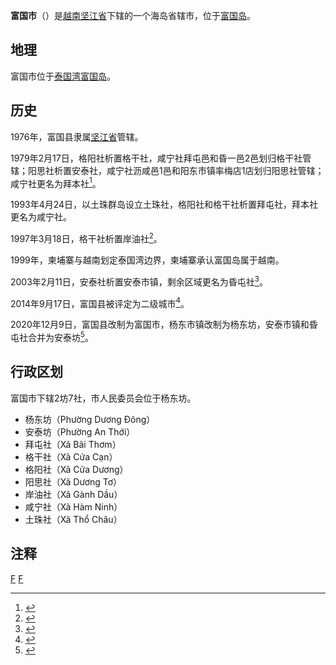 {{Infobox Settlement
|name                   = 富国市
|settlement_type        = 省辖市
|official_name          = 
|other_name             = 
|native_name            = {{lang|vi|Thành phố Phú Quốc}}
|nickname               = 
|motto                  = 
|image_skyline          = Bai-sao-phu-quoc-tuonglamphotos.jpg
|imagesize              = 
|image_caption          = 
|image_flag             = 
|flag_size              = 
|image_seal             = 
|seal_size              = 
|image_shield           =
|shield_size            = 
|image_blank_emblem     = 
|blank_emblem_size      = 
|image_map              = {{Infobox mapframe|frame-width=250|zoom=08|id=Q146695}}
|mapsize                = 
|map_caption            = 
|image_map1             = 
|mapsize1               = 
|map_caption1           = 
|pushpin_map            = Vietnam
|pushpin_label_position = bottom
|pushpin_map_caption    = 
|pushpin_map1           = 
|pushpin_label_position1= 
|pushpin_map_caption1   = 
|subdivision_type       = 国家
|subdivision_name       = {{flag|Vietnam}}
|subdivision_type1      = [[越南行政区划|省]]
|subdivision_name1      = [[坚江省|坚江省]]
|subdivision_type2      = 行政区划
|subdivision_name2      = 2坊7社
|subdivision_type3      = 
|subdivision_name3      = 
|seat_type              = 
|seat                   = 
|government_type        = 
|leader_title           = 
|leader_name            = 
|leader_title1          = 
|leader_name1           = 
|established_title      = 
|established_date       = 
|area_magnitude         = 
|unit_pref              = 
|area_footnotes         = 
|area_total_km2         = 589.23
|area_land_km2          = 
|area_water_km2         = 
|area_water_percent     = 
|area_urban_km2         = 
|area_metro_km2         = 
|population_as_of       = 2019年
|population_footnotes   = 
|population_note        = 
|population_total       = 146028
|population_density_km2 = auto
|population_metro             = 
|population_density_metro_km2 = 
|population_urban             = 
|population_density_urban_km2 = 
|timezone               = [[越南标准时间|越南标准时间]]
|utc_offset             = +7
|elevation_footnotes    = 
|elevation_m            = 
|coor_type              = 
|coordinates            = 
|postal_code_type       = 
|postal_code            = 
|area_code              = 
|website                = [https://phuquoc.kiengiang.gov.vn/Trang/trangchu.aspx 富国县电子信息门户网站]
|footnotes              = 
}}
'''富国市'''（{{vie|v=Thành phố Phú Quốc|hn=城庯富國}}）是[[越南|越南]][[坚江省|坚江省]]下辖的一个海岛省辖市，位于[[富国岛|富国岛]]。

==地理==
富国市位于[[泰国湾|泰国湾]][[富国岛|富国岛]]。

==历史==
1976年，富国县隶属[[坚江省|坚江省]]管辖。

1979年2月17日，格阳社析置格干社，咸宁社拜屯邑和昏一邑2邑划归格干社管辖；阳思社析置安泰社，咸宁社沥咸邑1邑和阳东市镇率梅店1店划归阳思社管辖；咸宁社更名为拜本社<ref>{{Cite web |url=https://thuvienphapluat.vn/van-ban/Bo-may-hanh-chinh/Quyet-dinh-50-CP-dieu-chinh-dia-gioi-xa-huyen-Phu-Quoc-An-Bien-va-Hon-Dat-tinh-Kien-Giang-58080.aspx |title=Quyết định 50-CP năm 1979 điều chỉnh địa giới một số xã thuộc các huyện Phú Quốc, An Biên và Hòn Đất thuộc tỉnh Kiên Giang do Hội đồng Chính phủ ban hành |access-date=2020-03-26 |archive-date=2020-03-26 |archive-url=https://web.archive.org/web/20200326154725/https://thuvienphapluat.vn/van-ban/Bo-may-hanh-chinh/Quyet-dinh-50-CP-dieu-chinh-dia-gioi-xa-huyen-Phu-Quoc-An-Bien-va-Hon-Dat-tinh-Kien-Giang-58080.aspx |dead-url=no }}</ref>。

1993年4月24日，以土珠群岛设立土珠社，格阳社和格干社析置拜屯社，拜本社更名为咸宁社。

1997年3月18日，格干社析置岸油社<ref>{{Cite web |url=https://thuvienphapluat.vn/van-ban/Bat-dong-san/Nghi-dinh-23-CP-dieu-chinh-dia-gioi-hanh-chinh-va-thanh-lap-mot-so-xa-phuong-thuoc-tinh-Kien-Giang-40521.aspx |title=Nghị định 23-CP năm 1997 về việc điều chỉnh địa giới hành chính và thành lập một số xã, phường thuộc tỉnh Kiên Giang |access-date=2020-03-26 |archive-date=2020-03-26 |archive-url=https://web.archive.org/web/20200326154726/https://thuvienphapluat.vn/van-ban/Bat-dong-san/Nghi-dinh-23-CP-dieu-chinh-dia-gioi-hanh-chinh-va-thanh-lap-mot-so-xa-phuong-thuoc-tinh-Kien-Giang-40521.aspx |dead-url=no }}</ref>。

1999年，柬埔寨与越南划定泰国湾边界，柬埔寨承认富国岛属于越南。

2003年2月11日，安泰社析置安泰市镇，剩余区域更名为昏屯社<ref>{{Cite web |url=https://thuvienphapluat.vn/van-ban/Bat-dong-san/Nghi-dinh-10-2003-ND-CP-dieu-chinh-dia-gioi-hanh-chinh-lap-xa-phuong-thi-tran-thuoc-huyen-Vinh-Thuan-Kien-Luong-Phu-Quoc-Hon-Dat-Rach-Gia-Kien-Giang-6185.aspx |title=Nghị định 10/2003/NĐ-CP về việc điều chỉnh địa giới hành chính thành lập xã, phường, thị trấn thuộc các huyện Vĩnh Thuận, Kiên Lương, Phú Quốc, Hòn Đất và thị xã Rạch Giá, tỉnh Kiên Giang |access-date=2020-03-26 |archive-date=2021-02-08 |archive-url=https://web.archive.org/web/20210208010720/https://thuvienphapluat.vn/van-ban/Bat-dong-san/Nghi-dinh-10-2003-ND-CP-dieu-chinh-dia-gioi-hanh-chinh-lap-xa-phuong-thi-tran-thuoc-huyen-Vinh-Thuan-Kien-Luong-Phu-Quoc-Hon-Dat-Rach-Gia-Kien-Giang-6185.aspx |dead-url=no }}</ref>。

2014年9月17日，富国县被评定为二级城市<ref>{{Cite web |url=https://thuvienphapluat.vn/van-ban/Xay-dung-Do-thi/Quyet-dinh-1676-QD-TTg-nam-2014-cong-nhan-dao-Phu-Quoc-Kien-Giang-do-thi-loai-II-249658.aspx |title=Quyết định 1676/QĐ-TTg năm 2014 công nhận huyện đảo Phú Quốc, tỉnh Kiên Giang là đô thị loại II do Thủ tướng Chính phủ ban hành |access-date=2020-03-26 |archive-date=2021-02-08 |archive-url=https://web.archive.org/web/20210208010701/https://thuvienphapluat.vn/van-ban/Xay-dung-Do-thi/Quyet-dinh-1676-QD-TTg-nam-2014-cong-nhan-dao-Phu-Quoc-Kien-Giang-do-thi-loai-II-249658.aspx |dead-url=no }}</ref>。

2020年12月9日，富国县改制为富国市，杨东市镇改制为杨东坊，安泰市镇和昏屯社合并为安泰坊<ref>{{Cite web |url=https://luatvietnam.vn/hanh-chinh/nghi-quyet-1109-nq-ubtvqh14-thanh-lap-thanh-pho-phu-quoc-tinh-kien-giang-195851-d1.html |title=Nghị quyết 1109/NQ-UBTVQH14 thành lập Thành phố Phú Quốc và các phường thuộc Thành phố Phú Quốc, tỉnh Kiên Giang |access-date=2020-12-21 |archive-date=2021-02-08 |archive-url=https://web.archive.org/web/20210208010627/https://luatvietnam.vn/hanh-chinh/nghi-quyet-1109-nq-ubtvqh14-thanh-lap-thanh-pho-phu-quoc-tinh-kien-giang-195851-d1.html |dead-url=no }}</ref>。

==行政区划==
富国市下辖2坊7社，市人民委员会位于杨东坊。
*杨东坊（Phường Dương Đông）
*安泰坊（Phường An Thới）
*拜屯社（Xã Bãi Thơm）
*格干社（Xã Cửa Cạn）
*格阳社（Xã Cửa Dương）
*阳思社（Xã Dương Tơ）
*岸油社（Xã Gành Dầu）
*咸宁社（Xã Hàm Ninh）
*土珠社（Xã Thổ Châu）

==注释==
{{reflist}}

{{坚江省行政区划}}
{{越南九龙江三角洲之县市镇区域划分}}

[[Category:坚江省|F]]
[[Category:越南城市|F]]